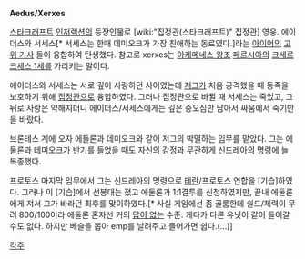 '''Aedus/Xerxes'''

[[스타크래프트]] [[인저렉션]]의 등장인물로 [wiki:"집정관(스타크래프트)" 집정관] 영웅. 에이더스와 서세스[* 서세스는 한때 데미오크가 가장 친애하는 동료였다.]라는 [[아이어]]의 [[고위 기사]] 둘이 융합하여 탄생했다. 참고로 xerxes는 [[아케메네스 왕조]] [[페르시아]]의 [[크세르크세스 1세]]를 가리키는 말이다.

에이더스와 서세스는 서로 깊이 사랑하던 사이였는데 [[저그]]가 처음 공격했을 때 동족을 보호하기 위해 [[집정관]]으로 융합하였다. 그러나 집정관으로 바뀔 때 서세스는 죽었고, 그 뒤로 사랑은 약해지더니 에이더스/서세스에게는 깊은 증오심만 남아서 싸움에서 죽기만을 바랐다.

브론테스 계에 오자 에둘론과 데미오크와 같이 저그의 박멸하는 임무를 맡았다. 그는 에둘론과 데미오크가 반기를 들었을 때도 자신의 감정과 무관하게 신드레아의 명령에 늘 복종했다. 

프로토스 마지막 임무에서 그는 신드레아의 명령으로 [[테란]]/프로토스 연합을 [기습]하였다. 그러나 이 [기습]에서 선봉대는 졌고 에둘론과 1:1결투를 신청하였지만, 끝내 에둘론에게 져서 그가 바라던 최후를 맞이하였다.[* 사실 게임에선 좀 골룸한데 쉴드/체력이 무려 800/100이라 에둘론 혼자선 거의 [[답이 없다|답이 없는]] 수준. 게다가 다른 유닛이 같이 들어갈 수도 없다. 하지만 베슬을 뽑아 emp를 날려주고 들어가면 쉽다.(...)]


[[각주]]
